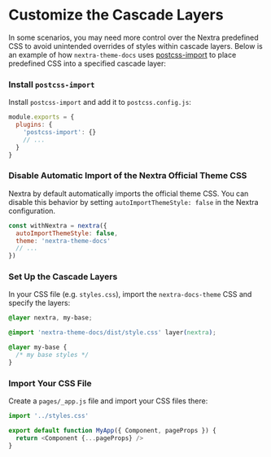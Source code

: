 
# Customize the Cascade Layers

In some scenarios, you may need more control over the Nextra predefined CSS to
avoid unintended overrides of styles within cascade layers. Below is an example
of how `nextra-theme-docs` uses
[postcss-import](https://github.com/postcss/postcss-import) to place predefined
CSS into a specified cascade layer:

<Steps>

### Install `postcss-import`

Install `postcss-import` and add it to `postcss.config.js`:

```js filename="postcss.config.js"
module.exports = {
  plugins: {
    'postcss-import': {}
    // ...
  }
}
```

### Disable Automatic Import of the Nextra Official Theme CSS

Nextra by default automatically imports the official theme CSS. You can disable
this behavior by setting `autoImportThemeStyle: false` in the Nextra
configuration.

```js filename="next.config.js"
const withNextra = nextra({
  autoImportThemeStyle: false,
  theme: 'nextra-theme-docs'
  // ...
})
```

### Set Up the Cascade Layers

In your CSS file (e.g. `styles.css`), import the `nextra-docs-theme` CSS and
specify the layers:

```css filename="styles.css"
@layer nextra, my-base;

@import 'nextra-theme-docs/dist/style.css' layer(nextra);

@layer my-base {
  /* my base styles */
}
```

### Import Your CSS File

Create a `pages/_app.js` file and import your CSS files there:

```js filename="pages/_app.js"
import '../styles.css'

export default function MyApp({ Component, pageProps }) {
  return <Component {...pageProps} />
}
```

</Steps>

